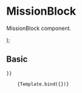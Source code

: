 
<Meta title="Components/Content/MissionBlock" component={MissionBlock} />

# MissionBlock

MissionBlock component.

<Props of={MissionBlock} />

  <MissionBlock task={args.task} backgroundColor={args.backgroundColor} progressBarColor={args.progressBarColor} />
);

## Basic
<Canvas>
  <Story 
    name="Basic"   
    args={{
      task :{
        name: "Example Name",
      team: "FP DUAL ALTIA",
      endDate: "2023-06-29",
      progress: 80
   }
      
    }}
     
  
   >
        {Template.bind({})}
  </Story>
</Canvas>

<ArgsTable story="Basic" />
